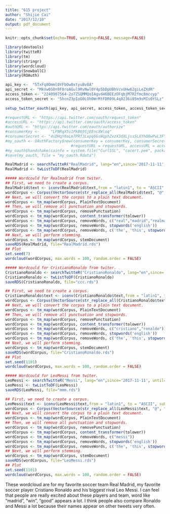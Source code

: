 ```yaml
---
title: "615 project"
author: "Shijie Cai"
date: "2017/12/10"
output: pdf_document
---
```


```r
knitr::opts_chunk$set(echo=TRUE, warning=FALSE, message=FALSE)
```


```r
library(devtools)
library(twitteR)
library(tm)
library(stringr)
library(wordcloud)
library(SnowballC)
library(ROAuth)
```

```r
api_key <- 	"5TxFq8Omml0YFbOw0xtyuBv8A"
api_secret <- "MkVw0SOn9F0roAGul9RvNwl0Y4p5bDpUBhVcvUHw62giLeZXdR"
access_token <- "2240907564-2o7ZSQMMQoIAgvd46BEEzOFqbjM7R2fmc8mccyp"
access_token_secret <- "5hcnZ3pIoG0LOh0WrMtFDR09L4q8236i85m9sMIs0YSLz"
  
setup_twitter_oauth(api_key, api_secret, access_token, access_token_secret)

#requestURL <- "https://api.twitter.com/oauth/request_token"
#accessURL <- "https://api.twitter.com/oauth/access_token"
#authURL <- "https://api.twitter.com/oauth/authorize"
#consumerKey <- 	"LFNRqX5i1PkB69SjEEncXWloq"
#consumerSecret <- "4sDHqY6aLm7PRfJLxpq6GsWqphZxzX3dXLjssSLXYhO8wPwL3F"
#my_oauth <- OAuthFactory$new(consumerKey = consumerKey, consumerSecret = consumerSecret, 
                             #requestURL = requestURL, accessURL = accessURL, authURL = authURL)
#my_oauth$handshake(cainfo = system.file("CurlSSL", "cacert.pem", package = "RCurl"))
#save(my_oauth, file = "my_oauth.Rdata")
```

```r
RealMadrid <- searchTwitteR("RealMadrid", lang="en",since='2017-11-11', until='2017-12-12', n=10000)
RealMadrid <- twListToDF(RealMadrid)
```


```r
##### Wordcould for Realmadrid from twiter.
## First, we need to create a corpus.
RealMadrid$text <- iconv(RealMadrid$text,from = "latin1", to = "ASCII", sub = "")
wordCorpus <- Corpus(VectorSource(str_replace_all(RealMadrid$text, "@","" )))
## Next, we will convert the corpus to a plain text document.
wordCorpus <- tm_map(wordCorpus, PlainTextDocument)
## Then, we will remove all punctuation and stopwords.
wordCorpus <- tm_map(wordCorpus, removePunctuation)
wordCorpus <- tm_map(wordCorpus, content_transformer(tolower))
wordCorpus <- tm_map(wordCorpus, removeWords, c("real","madrid","realmadrid"))
wordCorpus <- tm_map(wordCorpus, removeWords, stopwords('english'))
wordCorpus <- tm_map(wordCorpus, removeWords, c('the', 'this', stopwords('english')))
## Next, we will perform stemming.
wordCorpus <- tm_map(wordCorpus, stemDocument)
saveRDS(RealMadrid, file="RealMadrid.rds")
## Plot
set.seed(7)
wordcloud(wordCorpus, max.words = 100, random.order = FALSE)
```

```r
##### Wordcould for CristianoRonaldo from twiter.
CristianoRonaldo <- searchTwitteR("CristianoRonaldo", lang="en",since='2017-11-11', until='2017-12-12', n=1000)
CristianoRonaldo <- twListToDF(CristianoRonaldo)
saveRDS(CristianoRonaldo, file="ccc.rds")
```

```r
## First, we need to create a corpus.
CristianoRonaldo$text <- iconv(CristianoRonaldo$text,from = "latin1", to = "ASCII", sub = "")
wordCorpus <- Corpus(VectorSource(str_replace_all(CristianoRonaldo$text, "@", "")))
## Next, we will convert the corpus to a plain text document.
wordCorpus <- tm_map(wordCorpus, PlainTextDocument)
## Then, we will remove all punctuation and stopwords.
wordCorpus <- tm_map(wordCorpus, removePunctuation)
wordCorpus <- tm_map(wordCorpus, content_transformer(tolower))
wordCorpus <- tm_map(wordCorpus, removeWords, c("cristiano","ronaldo"))
wordCorpus <- tm_map(wordCorpus, removeWords, stopwords('english'))
wordCorpus <- tm_map(wordCorpus, removeWords, c('the', 'this', stopwords('english')))
## Next, we will perform stemming.
wordCorpus <- tm_map(wordCorpus, stemDocument)
saveRDS(wordCorpus, file="CristianoRonaldo.rds")
## Plot
set.seed(1101)
wordcloud(wordCorpus, max.words = 100, random.order = FALSE)

```

```r
##### Wordcould for LeoMessi from twiter.
LeoMessi <- searchTwitteR("Messi", lang="en",since='2017-11-11', until='2017-12-12', n=1000)
LeoMessi <- twListToDF(LeoMessi)
saveRDS(LeoMessi, file="mmm.rds")
```

```r
## First, we need to create a corpus.
LeoMessi$text <- iconv(LeoMessi$text,from = "latin1", to = "ASCII", sub = "")
wordCorpus <- Corpus(VectorSource(str_replace_all(LeoMessi$text, "@", "")))
## Next, we will convert the corpus to a plain text document.
wordCorpus <- tm_map(wordCorpus, PlainTextDocument)
## Then, we will remove all punctuation and stopwords.
wordCorpus <- tm_map(wordCorpus, removePunctuation)
wordCorpus <- tm_map(wordCorpus, content_transformer(tolower))
wordCorpus <- tm_map(wordCorpus, removeWords, c("messi"))
wordCorpus <- tm_map(wordCorpus, removeWords, stopwords('english'))
wordCorpus <- tm_map(wordCorpus, removeWords, c('the', 'this', stopwords('english')))
## Next, we will perform stemming.
wordCorpus <- tm_map(wordCorpus, stemDocument)
saveRDS(wordCorpus, file="LeoMessi.rds")
## Plot
set.seed(1101)
wordcloud(wordCorpus, max.words = 100, random.order = FALSE)
```

These wordcloud are for my favorite soccer team Real Madrid, my favorite soccer player Cristiano Ronaldo and his biggest rival Leo Messi. I can feel that people are really excited about these players and team, word like "madrid", "win", "good" appears a lot. I think people also compare Ronaldo and Messi a lot because their names appear on other tweets very often.






